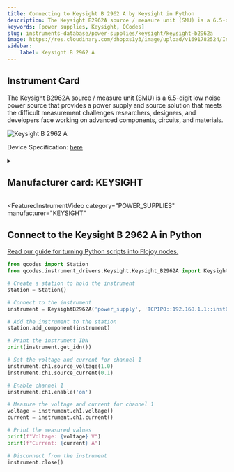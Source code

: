 ```yaml
---
title: Connecting to Keysight B 2962 A by Keysight in Python
description: The Keysight B2962A source / measure unit (SMU) is a 6.5-digit low noise power source that provides a power supply and source solution that meets the difficult measurement challenges researchers, designers, and developers face working on advanced components, circuits, and materials.
keywords: [power supplies, Keysight, QCodes] 
slug: instruments-database/power-supplies/keysight/keysight-b2962a 
image: https://res.cloudinary.com/dhopxs1y3/image/upload/v1691782524/Instruments/Power%20Supplies/Keysight-B2962A/Keysight-B2962A.jpg
sidebar:
    label: Keysight B 2962 A 
---
```



## Instrument Card

The Keysight B2962A source / measure unit (SMU) is a 6.5-digit low noise power source that provides a power supply and source solution that meets the difficult measurement challenges researchers, designers, and developers face working on advanced components, circuits, and materials.



![Keysight B 2962 A](https://res.cloudinary.com/dhopxs1y3/image/upload/v1691782524/Instruments/Power%20Supplies/Keysight-B2962A/Keysight-B2962A.jpg)

Device Specification: [here](/instruments-database/all-instruments)

<details style={{ marginTop: "15px"}}>
<summary><h2 style={{display:'inline'}}>Manufacturer card: KEYSIGHT</h2></summary>

![KEYSIGHT](https://res.cloudinary.com/dhopxs1y3/image/upload/v1692125973/Instruments/Vendor%20Logos/Keysight.png)

Keysight Technologies, or Keysight, is an American company that manufactures electronics test and measurement equipment and software

- Headquarters: USA
- Yearly Revenue (millions, USD): 5420
- Vendor Website: [here](https://www.keysight.com/us/en/home.html)

</details>


<FeaturedInstrumentVideo
  category="POWER_SUPPLIES"
  manufacturer="KEYSIGHT"
></FeaturedInstrumentVideo>

## Connect to the Keysight B 2962 A in Python

[Read our guide for turning Python scripts into Flojoy nodes.](https://docs.flojoy.ai/contribution/blocks/custom-flojoy-block/)


<Tabs>

<TabItem value="Flojoy" label="Flojoy" className="flojoy-instrument-tabs">

<NodeCardCollection category='POWER_SUPPLIES' manufacturer='KEYSIGHT'></NodeCardCollection>

</TabItem>
<TabItem value="QCodes" label="QCodes">

```python
from qcodes import Station
from qcodes.instrument_drivers.Keysight.Keysight_B2962A import KeysightB2962A

# Create a station to hold the instrument
station = Station()

# Connect to the instrument
instrument = KeysightB2962A('power_supply', 'TCPIP0::192.168.1.1::inst0::INSTR')

# Add the instrument to the station
station.add_component(instrument)

# Print the instrument IDN
print(instrument.get_idn())

# Set the voltage and current for channel 1
instrument.ch1.source_voltage(1.0)
instrument.ch1.source_current(0.1)

# Enable channel 1
instrument.ch1.enable('on')

# Measure the voltage and current for channel 1
voltage = instrument.ch1.voltage()
current = instrument.ch1.current()

# Print the measured values
print(f"Voltage: {voltage} V")
print(f"Current: {current} A")

# Disconnect from the instrument
instrument.close()
```


</TabItem>
</Tabs>